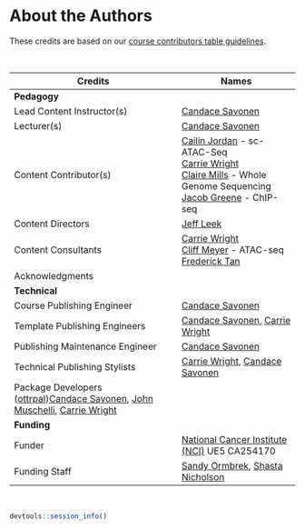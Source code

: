 
# About the Authors {-}

These credits are based on our [course contributors table guidelines](https://github.com/jhudsl/OTTR_Template/wiki/How-to-give-credits).

&nbsp;
&nbsp;

|Credits|Names|
|-------|-----|
|**Pedagogy**||
|Lead Content Instructor(s)|[Candace Savonen]|
|Lecturer(s)|[Candace Savonen]|
|Content Contributor(s)| [Cailin Jordan] - sc-ATAC-Seq <br> [Carrie Wright] <br> [Claire Mills] - Whole Genome Sequencing<br> [Jacob Greene] - ChIP-seq |
|Content Directors|[Jeff Leek]|
|Content Consultants|[Carrie Wright]<br> [Cliff Meyer] - ATAC-seq <br> [Frederick Tan]<br>|
|Acknowledgments||
|**Technical**||
|Course Publishing Engineer|[Candace Savonen]|
|Template Publishing Engineers|[Candace Savonen], [Carrie Wright]|
|Publishing Maintenance Engineer|[Candace Savonen]|
|Technical Publishing Stylists|[Carrie Wright], [Candace Savonen]|
|Package Developers ([ottrpal])[Candace Savonen], [John Muschelli], [Carrie Wright]|
|**Funding**||
|Funder|[National Cancer Institute (NCI)](https://www.cancer.gov/) UE5 CA254170|
|Funding Staff| [Sandy Ormbrek], [Shasta Nicholson] |

&nbsp;

```r
devtools::session_info()
```

<!-- Author information -->

[Candace Savonen]: https://www.cansavvy.com/
[Cailin Jordan]: https://www.linkedin.com/in/cailin-jordan-3297b7199/
[Carrie Wright]: https://carriewright11.github.io/
[Claire Mills]: https://www.linkedin.com/in/claire-mills-dds-50883553
[Cliff Meyer]: https://ds.dfci.harvard.edu/our-people/clifford-meyer-phd/
[Ira Gooding]: https://publichealth.jhu.edu/faculty/4130/ira-gooding
[Frederick Tan]: https://bse.carnegiescience.edu/dr-frederick-tan
[Jacob Greene]: https://www.linkedin.com/in/jacob-greene-890aa318a/
[Jeff Leek]: https://jtleek.com/
[John Muschelli]: https://johnmuschelli.com/
[Sandy Ormbrek]: https://hutchdatascience.org/ourteam/
[Shasta Nicholson]: https://hutchdatascience.org/ourteam/

<!-- Links -->

[ottrpal]: https://github.com/jhudsl/ottrpal
